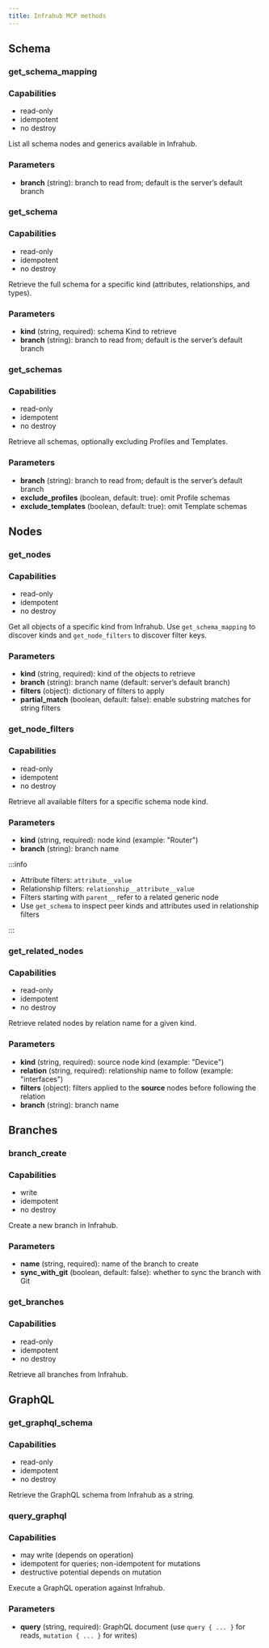 ```yaml
---
title: Infrahub MCP methods
---
```


## Schema

<!-- vale off -->
### get_schema_mapping
<!-- vale on -->

### Capabilities

- read-only
- idempotent
- no destroy

List all schema nodes and generics available in Infrahub.

### Parameters

- **branch** (string): branch to read from; default is the server’s default branch

<!-- vale off -->
### get_schema
<!-- vale on -->

### Capabilities

- read-only
- idempotent
- no destroy

Retrieve the full schema for a specific kind (attributes, relationships, and types).

### Parameters

- **kind** (string, required): schema Kind to retrieve
- **branch** (string): branch to read from; default is the server’s default branch

<!-- vale off -->
### get_schemas
<!-- vale on -->

### Capabilities

- read-only
- idempotent
- no destroy

Retrieve all schemas, optionally excluding Profiles and Templates.

### Parameters

<!-- vale off -->
- **branch** (string): branch to read from; default is the server’s default branch
- **exclude_profiles** (boolean, default: true): omit Profile schemas
- **exclude_templates** (boolean, default: true): omit Template schemas
<!-- vale on -->

## Nodes

<!-- vale off -->
### get_nodes
<!-- vale on -->

### Capabilities

- read-only
- idempotent
- no destroy

Get all objects of a specific kind from Infrahub.
Use `get_schema_mapping` to discover kinds and `get_node_filters` to discover filter keys.

### Parameters

<!-- vale off -->
- **kind** (string, required): kind of the objects to retrieve
- **branch** (string): branch name (default: server’s default branch)
- **filters** (object): dictionary of filters to apply
- **partial_match** (boolean, default: false): enable substring matches for string filters
<!-- vale on -->

<!-- vale off -->
### get_node_filters
<!-- vale on -->

### Capabilities

- read-only
- idempotent
- no destroy

Retrieve all available filters for a specific schema node kind.

### Parameters

- **kind** (string, required): node kind (example: "Router")
- **branch** (string): branch name

:::info

- Attribute filters: `attribute__value`
- Relationship filters: `relationship__attribute__value`
- Filters starting with `parent__` refer to a related generic node
- Use `get_schema` to inspect peer kinds and attributes used in relationship filters

:::

<!-- vale off -->
### get_related_nodes
<!-- vale on -->

### Capabilities

- read-only
- idempotent
- no destroy

Retrieve related nodes by relation name for a given kind.

### Parameters

- **kind** (string, required): source node kind (example: "Device")
- **relation** (string, required): relationship name to follow (example: "interfaces")
- **filters** (object): filters applied to the **source** nodes before following the relation
- **branch** (string): branch name

## Branches

<!-- vale off -->
### branch_create
<!-- vale on -->

### Capabilities

- write
- idempotent
- no destroy

Create a new branch in Infrahub.

### Parameters

<!-- vale off -->
- **name** (string, required): name of the branch to create
- **sync_with_git** (boolean, default: false): whether to sync the branch with Git
<!-- vale on -->

<!-- vale off -->
### get_branches
<!-- vale on -->

### Capabilities

- read-only
- idempotent
- no destroy

Retrieve all branches from Infrahub.

## GraphQL

<!-- vale off -->
### get_graphql_schema
<!-- vale on -->

### Capabilities

- read-only
- idempotent
- no destroy

Retrieve the GraphQL schema from Infrahub as a string.

<!-- vale off -->
### query_graphql
<!-- vale on -->

### Capabilities

- may write (depends on operation)
- idempotent for queries; non-idempotent for mutations
- destructive potential depends on mutation

Execute a GraphQL operation against Infrahub.

### Parameters

- **query** (string, required): GraphQL document (use `query { ... }` for reads, `mutation { ... }` for writes)

